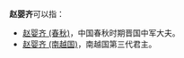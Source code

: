 '''赵婴齐'''可以指：
* [[赵婴齐_(春秋)|赵婴齐 (春秋)]]，中国春秋时期晋国中军大夫。
* [[赵婴齐_(南越国)|赵婴齐 (南越国)]]，南越国第三代君主。
{{disambig|Cat=三字赵姓人名消歧义|ying}}
